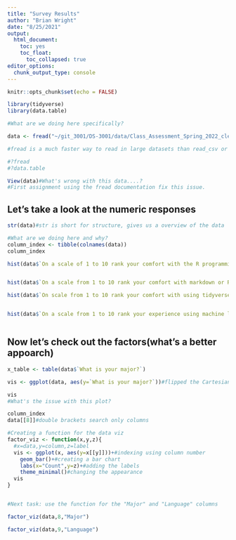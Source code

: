 ```yaml
---
title: "Survey Results"
author: "Brian Wright"
date: "8/25/2021"
output: 
  html_document: 
    toc: yes
    toc_float:
      toc_collapsed: true
editor_options: 
  chunk_output_type: console
---
```


```r
knitr::opts_chunk$set(echo = FALSE)
```

```r
library(tidyverse)
library(data.table)

```

```r

#What are we doing here specifically? 

data <- fread("~/git_3001/DS-3001/data/Class_Assessment_Spring_2022_clean.csv", skip = 1)

#fread is a much faster way to read in large datasets than read_csv or read.csv, its a function in the data.table package. 

#?fread
#?data.table

View(data)#What's wrong with this data....? 
#First assignment using the fread documentation fix this issue. 
```

## Let's take a look at the numeric responses 
```r
str(data)#str is short for structure, gives us a overview of the data

#What are we doing here and why? 
column_index <- tibble(colnames(data))
column_index

hist(data$`On a scale of 1 to 10 rank your comfort with the R programming language, generally`, main = "R Programming")


hist(data$`On a scale from 1 to 10 rank your comfort with markdown or Rmarkdown generally.`, main = "Markdown")

hist(data$`On scale from 1 to 10 rank your comfort with using tidyverse packages`, main = "Tidyverse")


hist(data$`On a scale from 1 to 10 rank your experience using machine learning models.`, main = "Machine Learning")



```

## Now let's check out the factors(what's a better appoarch) 
```r
x_table <- table(data$`What is your major?`)

vis <- ggplot(data, aes(y=`What is your major?`))#flipped the Cartesian coordinates for better viewing

vis
#What's the issue with this plot? 

column_index
data[[8]]#double brackets search only columns

#Creating a function for the data viz
factor_viz <- function(x,y,z){
  #x=data,y=column,z=label
  vis <- ggplot(x, aes(y=x[[y]]))+#indexing using column number
    geom_bar()+#creating a bar chart
    labs(x="Count",y=z)+#adding the labels
    theme_minimal()#changing the appearance
  vis
}


#Next task: use the function for the "Major" and "Language" columns
```








































































































































































































































```r
factor_viz(data,8,"Major")

factor_viz(data,9,"Language")
```

